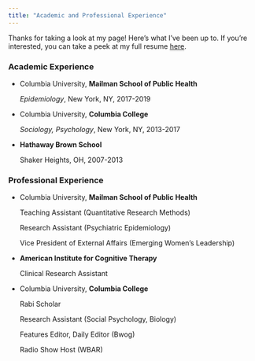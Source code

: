 ```yaml
---
title: "Academic and Professional Experience"
---
```


Thanks for taking a look at my page! Here's what I've been up to. If you're interested, you can take a peek at my full resume [here](data/Tatini Mal-Sarkar cv_july 2018 copy.pdf).

### Academic Experience

* Columbia University, **Mailman School of Public Health**

    *Epidemiology*, New York, NY, 2017-2019
  
* Columbia University, **Columbia College**

    *Sociology, Psychology*, New York, NY, 2013-2017
  
* **Hathaway Brown School**

    Shaker Heights, OH, 2007-2013



### Professional Experience

* Columbia University, **Mailman School of Public Health**

    Teaching Assistant (Quantitative Research Methods)

    Research Assistant (Psychiatric Epidemiology)

    Vice President of External Affairs (Emerging Women's Leadership)


* **American Institute for Cognitive Therapy**

    Clinical Research Assistant

* Columbia University, **Columbia College**

    Rabi Scholar
    
    Research Assistant (Social Psychology, Biology)

    Features Editor, Daily Editor (Bwog)

    Radio Show Host (WBAR)
